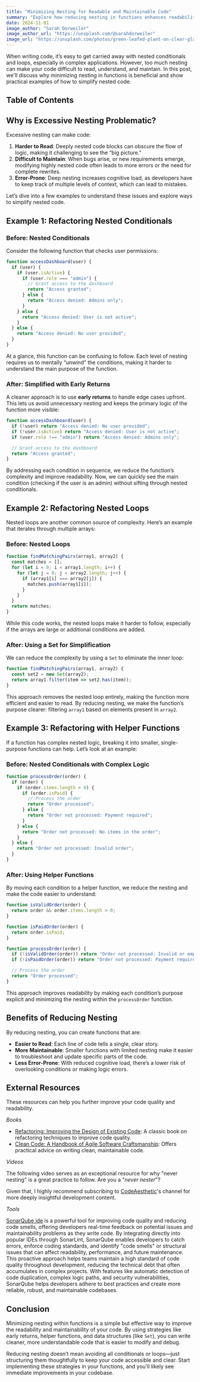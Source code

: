 ```yaml
---
title: "Minimizing Nesting for Readable and Maintainable Code"
summary: "Explore how reducing nesting in functions enhances readability and maintainability, with practical examples that illustrate best practices."
date: 2024-11-01
image_author: "Sarah Dorweiler"
image_author_url: "https://unsplash.com/@sarahdorweiler"
image_url: "https://unsplash.com/photos/green-leafed-plant-on-clear-glass-vase-filled-with-water-x2Tmfd1-SgA"
---
```


When writing code, it’s easy to get carried away with nested conditionals and loops, especially in complex applications. However, too much nesting can make your code difficult to read, understand, and maintain. In this post, we'll discuss why minimizing nesting in functions is beneficial and show practical examples of how to simplify nested code.

## Table of Contents

## Why is Excessive Nesting Problematic?

Excessive nesting can make code:
1. **Harder to Read**: Deeply nested code blocks can obscure the flow of logic, making it challenging to see the “big picture.”
2. **Difficult to Maintain**: When bugs arise, or new requirements emerge, modifying highly nested code often leads to more errors or the need for complete rewrites.
3. **Error-Prone**: Deep nesting increases cognitive load, as developers have to keep track of multiple levels of context, which can lead to mistakes.

Let’s dive into a few examples to understand these issues and explore ways to simplify nested code.

## Example 1: Refactoring Nested Conditionals

### Before: Nested Conditionals

Consider the following function that checks user permissions:

```javascript
function accessDashboard(user) {
  if (user) {
    if (user.isActive) {
      if (user.role === "admin") {
        // Grant access to the dashboard
        return "Access granted";
      } else {
        return "Access denied: Admins only";
      }
    } else {
      return "Access denied: User is not active";
    }
  } else {
    return "Access denied: No user provided";
  }
}
```

At a glance, this function can be confusing to follow. Each level of nesting requires us to mentally “unwind” the conditions, making it harder to understand the main purpose of the function.

### After: Simplified with Early Returns

A cleaner approach is to use **early returns** to handle edge cases upfront. This lets us avoid unnecessary nesting and keeps the primary logic of the function more visible:

```javascript
function accessDashboard(user) {
  if (!user) return "Access denied: No user provided";
  if (!user.isActive) return "Access denied: User is not active";
  if (user.role !== "admin") return "Access denied: Admins only";

  // Grant access to the dashboard
  return "Access granted";
}
```

By addressing each condition in sequence, we reduce the function’s complexity and improve readability. Now, we can quickly see the main condition (checking if the user is an admin) without sifting through nested conditionals.

## Example 2: Refactoring Nested Loops

Nested loops are another common source of complexity. Here’s an example that iterates through multiple arrays:

### Before: Nested Loops

```javascript
function findMatchingPairs(array1, array2) {
  const matches = [];
  for (let i = 0; i < array1.length; i++) {
    for (let j = 0; j < array2.length; j++) {
      if (array1[i] === array2[j]) {
        matches.push(array1[i]);
      }
    }
  }
  return matches;
}
```

While this code works, the nested loops make it harder to follow, especially if the arrays are large or additional conditions are added.

### After: Using a Set for Simplification

We can reduce the complexity by using a `Set` to eliminate the inner loop:

```javascript
function findMatchingPairs(array1, array2) {
  const set2 = new Set(array2);
  return array1.filter(item => set2.has(item));
}
```

This approach removes the nested loop entirely, making the function more efficient and easier to read. By reducing nesting, we make the function’s purpose clearer: filtering `array1` based on elements present in `array2`.

## Example 3: Refactoring with Helper Functions

If a function has complex nested logic, breaking it into smaller, single-purpose functions can help. Let’s look at an example:

### Before: Nested Conditionals with Complex Logic

```javascript
function processOrder(order) {
  if (order) {
    if (order.items.length > 0) {
      if (order.isPaid) {
        // Process the order
        return "Order processed";
      } else {
        return "Order not processed: Payment required";
      }
    } else {
      return "Order not processed: No items in the order";
    }
  } else {
    return "Order not processed: Invalid order";
  }
}
```

### After: Using Helper Functions

By moving each condition to a helper function, we reduce the nesting and make the code easier to understand:

```javascript
function isValidOrder(order) {
  return order && order.items.length > 0;
}

function isPaidOrder(order) {
  return order.isPaid;
}

function processOrder(order) {
  if (!isValidOrder(order)) return "Order not processed: Invalid or empty order";
  if (!isPaidOrder(order)) return "Order not processed: Payment required";

  // Process the order
  return "Order processed";
}
```

This approach improves readability by making each condition’s purpose explicit and minimizing the nesting within the `processOrder` function.

## Benefits of Reducing Nesting

By reducing nesting, you can create functions that are:
- **Easier to Read**: Each line of code tells a single, clear story.
- **More Maintainable**: Smaller functions with limited nesting make it easier to troubleshoot and update specific parts of the code.
- **Less Error-Prone**: With reduced cognitive load, there’s a lower risk of overlooking conditions or making logic errors.

## External Resources

These resources can help you further improve your code quality and readability.

*Books*

- [Refactoring: Improving the Design of Existing Code](https://www.oreilly.com/library/view/refactoring-improving-the/9780134757681/): A classic book on refactoring techniques to improve code quality.
- [Clean Code: A Handbook of Agile Software Craftsmanship](https://www.oreilly.com/library/view/clean-code-a/9780136083238/): Offers practical advice on writing clean, maintainable code.

*Videos*

The following video serves as an exceptional resource for why "never nesting" is a great practice to follow. Are you a "*never nester*"?

<YouTubeEmbed url="https://www.youtube.com/embed/CFRhGnuXG-4" inline />

Given that, I highly recommend subscribing to [CodeAesthetic](https://www.youtube.com/@CodeAesthetic)'s channel for more deeply insightful development content.

*Tools*

<YouTubeEmbed url="https://youtube.com/embed/Ks4Slmzb1qY" inline />

[SonarQube ide](https://www.sonarsource.com/products/sonarlint) is a powerful tool for improving code quality and reducing code smells, offering developers real-time feedback on potential issues and maintainability problems as they write code. By integrating directly into popular IDEs through SonarLint, SonarQube enables developers to catch errors, enforce coding standards, and identify "code smells" or structural issues that can affect readability, performance, and future maintenance. This proactive approach helps teams maintain a high standard of code quality throughout development, reducing the technical debt that often accumulates in complex projects. With features like automatic detection of code duplication, complex logic paths, and security vulnerabilities, SonarQube helps developers adhere to best practices and create more reliable, robust, and maintainable codebases.

## Conclusion

Minimizing nesting within functions is a simple but effective way to improve the readability and maintainability of your code. By using strategies like early returns, helper functions, and data structures (like `Set`), you can write cleaner, more understandable code that is easier to modify and debug.

Reducing nesting doesn’t mean avoiding all conditionals or loops—just structuring them thoughtfully to keep your code accessible and clear. Start implementing these strategies in your functions, and you’ll likely see immediate improvements in your codebase.
